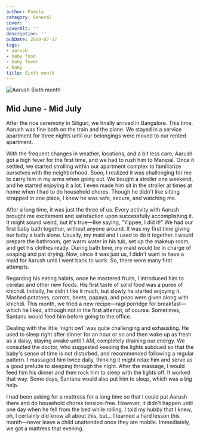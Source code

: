 ```yaml
---
author: Pamela
category: General
cover: ''
coverAlt: ''
description: ''
pubDate: 2009-07-17
tags:
- aarush
- baby food
- baby fever
- baby
title: Sixth month
---
```



<Image src={pic1} alt="Aarush Sixth month"/>

## Mid June - Mid July

After the rice ceremony in Siliguri, we finally arrived in Bangalore. This time, Aarush was fine both on the train and the plane. We stayed in a service apartment for three nights until our belongings were moved to our rented apartment.

With the frequent changes in weather, locations, and a bit less care, Aarush got a high fever for the first time, and we had to rush him to Manipal. Once it settled, we started strolling within our apartment complex to familiarize ourselves with the neighborhood. Soon, I realized it was challenging for me to carry him in my arms when going out. We bought a stroller one weekend, and he started enjoying it a lot. I even made him sit in the stroller at times at home when I had to do household chores. Though he didn't like sitting strapped in one place, I knew he was safe, secure, and watching me.

After a long time, it was just the three of us. Every activity with Aarush brought me excitement and satisfaction upon successfully accomplishing it. It might sound weird, but it's true—like saying, "Yippee, I did it!" We had our first baby bath together, without anyone around. It was my first time giving our baby a bath alone. Usually, my maid and I used to do it together. I would prepare the bathroom, get warm water in his tub, set up the makeup room, and get his clothes ready. During bath time, my maid would be in charge of soaping and pat drying. Now, since it was just us, I didn't want to have a maid for Aarush until I went back to work. So, there were many first attempts.

Regarding his eating habits, once he mastered fruits, I introduced him to cerelac and other new foods. His first taste of solid food was a puree of khichdi. Initially, he didn't like it much, but slowly he started enjoying it. Mashed potatoes, carrots, beets, papaya, and peas were given along with khichdi. This month, we tried a new recipe—ragi porridge for breakfast—which he liked, although not in the first attempt, of course. Sometimes, Santanu would feed him before going to the office.

Dealing with the little 'night owl' was quite challenging and exhausting. He used to sleep right after dinner for an hour or so and then wake up as fresh as a daisy, staying awake until 1 AM, completely draining our energy. We consulted the doctor, who suggested keeping the lights subdued so that the baby's sense of time is not disturbed, and recommended following a regular pattern. I massaged him twice daily, thinking it might relax him and serve as a good prelude to sleeping through the night. After the massage, I would feed him his dinner and then rock him to sleep with the lights off. It worked that way. Some days, Santanu would also put him to sleep, which was a big help.

I had been asking for a mattress for a long time so that I could put Aarush there and do household chores tension-free. However, it didn't happen until one day when he fell from the bed while rolling. I told my hubby that I knew, oh, I certainly did know all about this, but... I learned a hard lesson this month—never leave a child unattended once they are mobile. Immediately, we got a mattress that evening.